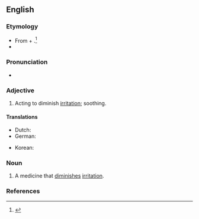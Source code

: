 ==English==

===Etymology===
* From {{etyl|la|en}} {{m|la|ab||from}} + {{m|la|irrītō||to irritate}}.<ref name=Taber>{{cite-book|last=|first=|authorlink=|coauthors=|editor=Thomas, Clayton L.|others=|title=Taber's Encyclopedic Medical Dictionary|year=1940|url=|format=|accessdate=|accessyear=|accessmonth=|edition=5th|date=|year_published=1993|month=|publisher=F. A. Davis Company|location=Philadelphia, PA|doi=|isbn=0-8036-8313-8|lccn=|ol=|page=6|chapter=|chapterurl=|quote=}}</ref>
* {{prefix|ab|irritant|lang=en}}

===Pronunciation===
* {{a|US}} {{IPA|/æbˈɪɹ.ɪ.tn̩t/|lang=en}}

===Adjective===
{{en-adj}}

# {{lb|en|medicine}} Acting to diminish [[irritation]]; soothing.

====Translations====
{{trans-top|acting to diminish irritation}}
* Dutch: {{t|nl|antiprikkelend}}
* German: {{t|de|reizmindernd}}
{{trans-mid}}
* Korean: {{t|ko|항자극성}}
{{trans-bottom}}

===Noun===
{{en-noun}}

# {{lb|en|medicine}} A medicine that [[diminish]]es [[irritation]].

===References===
<references/>